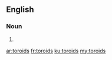 ==English==

===Noun===
{{head|en}}

# {{plural of|toroid}}

[[ar:toroids]]
[[fr:toroids]]
[[ku:toroids]]
[[my:toroids]]